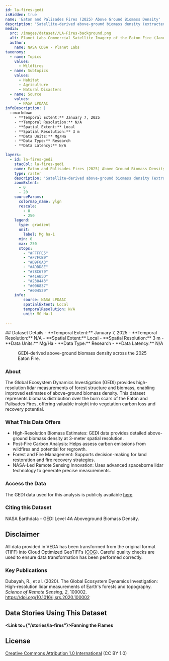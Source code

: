 ```yaml
---
id: la-fires-gedi
isHidden: true
name: 'Eaton and Palisades Fires (2025) Above Ground Biomass Density'
description: "Satellite-derived above-ground biomass density (extracted from GEDI data) over the burn scar extents of the Eaton and Palisades Fires in Southern California (2025)."
media:
  src: /images/dataset//LA-Fires-background.png
  alt: Planet Labs Commercial Satellite Imagery of the Eaton Fire (January 9, 2025).
  author:
    name: NASA CDSA - Planet Labs
taxonomy:
  - name: Topics
    values:
      - Wildfires
  - name: Subtopics
    values:
      - Habitat
      - Agriculture
      - Natural Disasters
  - name: Source
    values:
      - NASA LPDAAC
infoDescription: |
  ::markdown
    - **Temporal Extent:** January 7, 2025
    - **Temporal Resolution:** N/A
    - **Spatial Extent:** Local
    - **Spatial Resolution:** 3 m
    - **Data Units:** Mg/Ha
    - **Data Type:** Research
    - **Data Latency:** N/A

layers:
  - id: la-fires-gedi
    stacCol: la-fires-gedi
    name: Eaton and Palisades Fires (2025) Above Ground Biomass Density
    type: raster
    description: 'Satellite-derived above-ground biomass density (extracted from GEDI data) over the burn scar extents of the Eaton and Palisades Fires in Southern California (2025).'
    zoomExtent:
      - 0
      - 20
    sourceParams:
      colormap_name: ylgn    
      rescale:
        - 0
        - 250
    legend:
      type: gradient
      unit:
        label: Mg ha-1
      min: 0
      max: 250
      stops: 
        - "#FFFFE5"
        - "#F7FCB9"
        - "#D9F0A3"
        - "#ADDD8E"
        - "#78C679"
        - "#41AB5D"
        - "#238443"
        - "#006837"
        - "#004529"
    info:
        source: NASA LPDAAC
        spatialExtent: Local
        temporalResolution: N/A
        unit: MG Ha-1

---
```


<Block>
  <Prose>
  ## Dataset Details
    - **Temporal Extent:** January 7, 2025
    - **Temporal Resolution:** N/A
    - **Spatial Extent:** Local
    - **Spatial Resolution:** 3 m
    - **Data Units:** Mg/Ha
    - **Data Type:** Research
    - **Data Latency:** N/A
  </Prose>
<Figure>
  <Map
    datasetId='la-fires-gedi'
    layerId='la-fires-gedi'
    dateTime='2025-01-07'
    zoom={14.5}
    center={[-118.1041, 34.2066]}
  />
  <Caption
    attrAuthor='NASA'
    attrUrl='https://nasa.gov/'
  >
    GEDI-derived above-ground biomass density across the 2025 Eaton Fire.
  </Caption>
</Figure>
</Block>

<Block>
  <Prose>

  ### About

  The Global Ecosystem Dynamics Investigation (GEDI) provides high-resolution lidar measurements of forest structure and biomass, enabling improved estimates of above-ground biomass density. This dataset represents biomass distribution over the burn scars of the Eaton and Palisades Fires, offering valuable insight into vegetation carbon loss and recovery potential.

  
  </Prose>
</Block>

<Block>
  
  <Prose>

  ### What This Data Offers

  * High-Resolution Biomass Estimates: GEDI data provides detailed above-ground biomass density at 3-meter spatial resolution.
  * Post-Fire Carbon Analysis: Helps assess carbon emissions from wildfires and potential for regrowth.
  * Forest and Fire Management: Supports decision-making for land restoration and fire recovery strategies.
  * NASA-Led Remote Sensing Innovation: Uses advanced spaceborne lidar technology to generate precise measurements.
  
  </Prose>
</Block>

<Block>
  <Prose>
  
  ### Access the Data

  The GEDI data used for this analysis is publicly available [here](https://www.earthdata.nasa.gov/data/instruments/gedi-lidar)

  </Prose>
</Block>

<Block>
  <Prose>
    
  ### Citing this Dataset
  
  NASA Earthdata - GEDI Level 4A Aboveground Biomass Density.

  </Prose>
</Block>

<Block>
  <Prose>
  
  ## Disclaimer

  All data provided in VEDA has been transformed from the original format (TIFF) into Cloud Optimized GeoTIFFs ([COG](https://www.cogeo.org)). Careful quality checks are used to ensure data transformation has been performed correctly.  
  
  </Prose>
</Block>

<Block>
  <Prose>

  ### Key Publications
  
  Dubayah, R., et al. (2020). The Global Ecosystem Dynamics Investigation: High-resolution lidar measurements of Earth's forests and topography. *Science of Remote Sensing, 2*, 100002. https://doi.org/10.1016/j.srs.2020.100002

  </Prose>
</Block>

<Block>
  <Prose>
  
  ## Data Stories Using This Dataset
  
  **<Link to={"/stories/la-fires"}>Fanning the Flames</Link>**

  </Prose>
</Block>

<Block>
  <Prose>
  
  ## License
  
  [Creative Commons Attribution 1.0 International](https://creativecommons.org/publicdomain/zero/1.0/legalcode) (CC BY 1.0)

  </Prose>
</Block>

